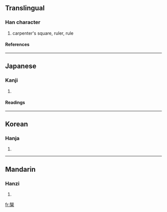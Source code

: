 {{see|矩}}

==Translingual==
===Han character===
{{Han char|rn=75|rad=木|as=09|sn=13|four=|canj=人尸木 (OSD)}}
# carpenter's square, ruler, rule
====References====
{{Han ref|kx=0543.110|dkj=15233|dj=0931.010|hdz=21250.130|uh=6998|ud=27032}}

----
==Japanese==
===Kanji===
{{ja-kanji|grade=|rs=木09}}
# {{defn|Japanese}} 
====Readings====
{{ja-readings|on=[[く]] (ku)|kun=[[じょうぎ]] (jougi)}}

----
==Korean==
===Hanja===
{{ko-hanja|hangeul=구|eumhun=|rv=gu|mr=ku|y=kwu}}
# {{defn|Korean}}

----
==Mandarin==
===Hanzi===
{{cmn-hanzi|pin=[[jǔ]] ([[ju3]])|wg=chü<sup>3</sup>}}
# {{defn|Mandarin}}

[[fr:榘]]